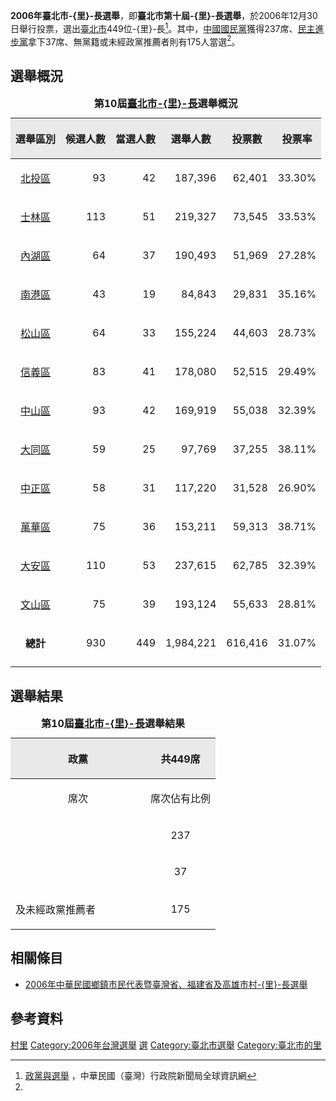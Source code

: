 {{noteTA
|T=zh-hant:2006年臺北市里長選舉;
}}
{{台灣政治}}

'''2006年臺北市-{里}-長選舉'''，即'''臺北市第十屆-{里}-長選舉'''，於2006年12月30日舉行投票，選出[[臺北市|臺北市]]449位-{里}-長<ref name="里長選舉">[http://info.gio.gov.tw/ct.asp?xItem=19879&ctNode=2840 政黨與選舉] {{Wayback|url=http://info.gio.gov.tw/ct.asp?xItem=19879&ctNode=2840 |date=20070908202832 }}，中華民國（臺灣）行政院新聞局全球資訊網</ref>。其中，[[中國國民黨|中國國民黨]]獲得237席、[[民主進步黨|民主進步黨]]拿下37席、無黨籍或未經政黨推薦者則有175人當選<ref name="里長選舉"/>。

==選舉概況==
{| class="wikitable"
|-
|+'''第10屆[[臺北市|臺北市]][[里長|-{里}-長]]選舉概況{{nobold|<ref name="國民黨直轄市長">[http://info.gio.gov.tw/public/Attachment/032514411029.doc 表14：臺北市第10屆里長選舉概況]{{dead link|date=十一月 2017 |bot=InternetArchiveBot }}，中央選舉委員會</ref>}}''' 
|-
! style="background-color:#E9E9E9" | 選舉區別
! style="background-color:#E9E9E9" | 候選人數
! style="background-color:#E9E9E9" | 當選人數
! style="background-color:#E9E9E9" | 選舉人數
! style="background-color:#E9E9E9" | 投票數
! style="background-color:#E9E9E9" | 投票率
|-
|align="center"|[[北投區|北投區]]||align="right"|93||align="right"|42||align="right"|187,396||align="right"|62,401||align="right"|33.30%
|-  
|align="center"|[[士林區|士林區]]||align="right"|113||align="right"|51||align="right"|219,327||align="right"|73,545||align="right"|33.53%
|-  
|align="center"|[[內湖區|內湖區]]||align="right"|64||align="right"|37||align="right"|190,493||align="right"|51,969||align="right"|27.28%
|-  
|align="center"|[[南港區|南港區]]||align="right"|43||align="right"|19||align="right"|84,843||align="right"|29,831||align="right"|35.16%
|-  
|align="center"|[[松山區_(臺北市)|松山區]]||align="right"|64||align="right"|33||align="right"|155,224||align="right"|44,603||align="right"|28.73%
|-  
|align="center"|[[信義區_(臺北市)|信義區]]||align="right"|83||align="right"|41||align="right"|178,080||align="right"|52,515||align="right"|29.49%
|-  
|align="center"|[[中山區_(臺北市)|中山區]]||align="right"|93||align="right"|42||align="right"|169,919||align="right"|55,038||align="right"|32.39%
|-  
|align="center"|[[大同區_(臺北市)|大同區]]||align="right"|59||align="right"|25||align="right"|97,769||align="right"|37,255||align="right"|38.11%
|-  
|align="center"|[[中正區_(臺北市)|中正區]]||align="right"|58||align="right"|31||align="right"|117,220||align="right"|31,528||align="right"|26.90%
|-  
|align="center"|[[萬華區|萬華區]]||align="right"|75||align="right"|36||align="right"|153,211||align="right"|59,313||align="right"|38.71%
|-  
|align="center"|[[大安區_(臺北市)|大安區]]||align="right"|110||align="right"|53||align="right"|237,615||align="right"|62,785||align="right"|32.39%
|-  
|align="center"|[[文山區|文山區]]||align="right"|75||align="right"|39||align="right"|193,124||align="right"|55,633||align="right"|28.81%
|-  
|align="center"|'''總計'''||align="right"|930||align="right"|449||align="right"|1,984,221||align="right"|616,416||align="right"|31.07%
|-                                                                                                      
|}

==選舉結果==
{| border="1" cellpadding="4" cellspacing="1" style="margin: 1em 1em 1em 0; background: #f9f9f9; border: 1px #aaa solid; text-align:right; border-collapse: collapse; font-size: 100%;"
|-
|+'''第10屆[[臺北市|臺北市]][[里長|-{里}-長]]選舉結果'''
|-
! style="background-color:#E9E9E9" align=center rowspan=2 width=200| 政黨
! style="background-color:#E9E9E9" align=center colspan=2 | 共449席
|- bgcolor=#E9E9E9
|align="center"|席次
|align="center"|席次佔有比例
|-
|align="left"| {{kmt}}
|align="center"|237
|align="right"|52.78%
|-
|align="left"| {{dpp}}
|align="center"|37
|align="right"|8.24%
|-
|align="left"| {{nonp}}及未經政黨推薦者
|align="center"|175
|align="right"|38.98%
|}

== 相關條目 ==
*[[2006年中華民國鄉鎮市民代表暨臺灣省、福建省及高雄市村里長選舉|2006年中華民國鄉鎮市民代表暨臺灣省、福建省及高雄市村-{里}-長選舉]]

== 參考資料 ==
<div class="references-small">
<references />
</div>


[[Category:中華民國地方首長選舉|村里]]
[[Category:2006年台灣選舉|Category:2006年台灣選舉]]
[[Category:台灣村里長|選]]
[[Category:臺北市選舉|Category:臺北市選舉]]
[[Category:臺北市的里|Category:臺北市的里]]
